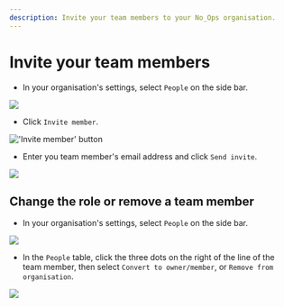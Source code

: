 ```yaml
---
description: Invite your team members to your No_Ops organisation.
---
```



# Invite your team members

- In your organisation's settings, select `People` on the side bar.

<Image src={people} legend="'People' in your organisation settings" />

- Click `Invite member`.

<Image src={inviteMember} alt="'Invite member' button" />

- Enter you team member's email address and click `Send invite`.

<Image src={emailAddressAndInvite} legend="Organisation settings" />

## Change the role or remove a team member

- In your organisation's settings, select `People` on the side bar.

<Image src={people} legend="'People' in your organisation settings" />

- In the `People` table, click the three dots on the right of the line of the team member, then select `Convert to owner/member`, or `Remove from organisation`.

<Image src={actionMenu} legend="Edit a team member" />
